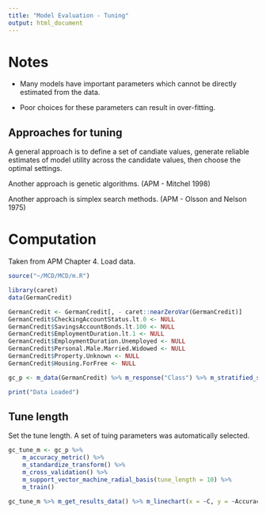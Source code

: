 ```yaml
---
title: "Model Evaluation - Tuning"
output: html_document
---
```


# Notes

+ Many models have important parameters which cannot be directly estimated from the data.

+ Poor choices for these parameters can result in over-fitting.

## Approaches for tuning

A general approach is to define a set of candiate values, generate reliable estimates of 
model utility across the candidate values, then choose the optimal settings.

Another approach is genetic algorithms. (APM - Mitchel 1998)

Another approach is simplex search methods. (APM - Olsson and Nelson 1975)

# Computation

Taken from APM Chapter 4. Load data.

```r

source("~/MCD/MCD/m.R")

library(caret)
data(GermanCredit)

GermanCredit <- GermanCredit[, - caret::nearZeroVar(GermanCredit)]
GermanCredit$CheckingAccountStatus.lt.0 <- NULL
GermanCredit$SavingsAccountBonds.lt.100 <- NULL
GermanCredit$EmploymentDuration.lt.1 <- NULL
GermanCredit$EmploymentDuration.Unemployed <- NULL
GermanCredit$Personal.Male.Married.Widowed <- NULL
GermanCredit$Property.Unknown <- NULL
GermanCredit$Housing.ForFree <- NULL

gc_p <- m_data(GermanCredit) %>% m_response("Class") %>% m_stratified_split(p = 0.8) %>% m_seed(1056)

print("Data Loaded")

```

## Tune length

Set the tune length. A set of tuing parameters was automatically selected.

```r

gc_tune_m <- gc_p %>%
    m_accuracy_metric() %>%
    m_standardize_transform() %>%
    m_cross_validation() %>%
    m_support_vector_machine_radial_basis(tune_length = 10) %>%
    m_train()

gc_tune_m %>% m_get_results_data() %>% m_linechart(x = ~C, y = ~Accuracy, sd = ~AccuracySD, plot = ~base_plot + scale_x_log10())


```
